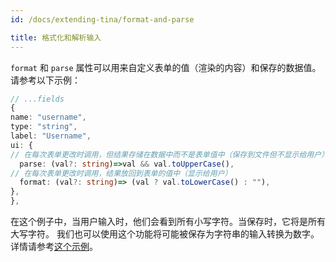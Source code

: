 ```yaml
---
id: /docs/extending-tina/format-and-parse

title: 格式化和解析输入
---
```


`format` 和 `parse` 属性可以用来自定义表单的值（渲染的内容）和保存的数据值。请参考以下示例：

```ts
// ...fields
{
name: "username",
type: "string",
label: "Username",
ui: {
// 在每次表单更改时调用，但结果存储在数据中而不是表单值中（保存到文件但不显示给用户）
  parse: (val?: string)=>val && val.toUpperCase(),
// 在每次表单更改时调用，结果放回到表单的值中（显示给用户）
  format: (val?: string)=> (val ? val.toLowerCase() : ""),
},
},
```

在这个例子中，当用户输入时，他们会看到所有小写字符。当保存时，它将是所有大写字符。
我们也可以使用这个功能将可能被保存为字符串的输入转换为数字。详情请参考[这个示例](/docs/extending-tina/custom-field-components/#custom-component-example)。
